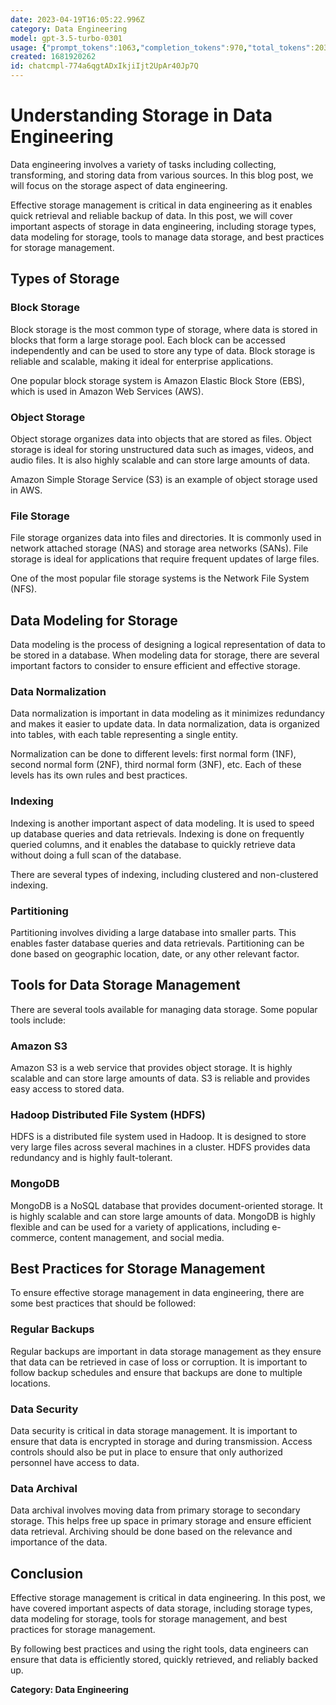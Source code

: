 ```yaml
---
date: 2023-04-19T16:05:22.996Z
category: Data Engineering
model: gpt-3.5-turbo-0301
usage: {"prompt_tokens":1063,"completion_tokens":970,"total_tokens":2033}
created: 1681920262
id: chatcmpl-774a6qgtADxIkjiIjt2UpAr40Jp7Q
---
```


# Understanding Storage in Data Engineering

Data engineering involves a variety of tasks including collecting, transforming, and storing data from various sources. In this blog post, we will focus on the storage aspect of data engineering.

Effective storage management is critical in data engineering as it enables quick retrieval and reliable backup of data. In this post, we will cover important aspects of storage in data engineering, including storage types, data modeling for storage, tools to manage data storage, and best practices for storage management.

## Types of Storage

### Block Storage

Block storage is the most common type of storage, where data is stored in blocks that form a large storage pool. Each block can be accessed independently and can be used to store any type of data. Block storage is reliable and scalable, making it ideal for enterprise applications.

One popular block storage system is Amazon Elastic Block Store (EBS), which is used in Amazon Web Services (AWS).

### Object Storage

Object storage organizes data into objects that are stored as files. Object storage is ideal for storing unstructured data such as images, videos, and audio files. It is also highly scalable and can store large amounts of data.

Amazon Simple Storage Service (S3) is an example of object storage used in AWS.

### File Storage

File storage organizes data into files and directories. It is commonly used in network attached storage (NAS) and storage area networks (SANs). File storage is ideal for applications that require frequent updates of large files.

One of the most popular file storage systems is the Network File System (NFS).

## Data Modeling for Storage

Data modeling is the process of designing a logical representation of data to be stored in a database. When modeling data for storage, there are several important factors to consider to ensure efficient and effective storage.

### Data Normalization

Data normalization is important in data modeling as it minimizes redundancy and makes it easier to update data. In data normalization, data is organized into tables, with each table representing a single entity. 

Normalization can be done to different levels: first normal form (1NF), second normal form (2NF), third normal form (3NF), etc. Each of these levels has its own rules and best practices.

### Indexing

Indexing is another important aspect of data modeling. It is used to speed up database queries and data retrievals. Indexing is done on frequently queried columns, and it enables the database to quickly retrieve data without doing a full scan of the database.

There are several types of indexing, including clustered and non-clustered indexing.

### Partitioning

Partitioning involves dividing a large database into smaller parts. This enables faster database queries and data retrievals. Partitioning can be done based on geographic location, date, or any other relevant factor.

## Tools for Data Storage Management

There are several tools available for managing data storage. Some popular tools include:

### Amazon S3

Amazon S3 is a web service that provides object storage. It is highly scalable and can store large amounts of data. S3 is reliable and provides easy access to stored data.

### Hadoop Distributed File System (HDFS)

HDFS is a distributed file system used in Hadoop. It is designed to store very large files across several machines in a cluster. HDFS provides data redundancy and is highly fault-tolerant.

### MongoDB

MongoDB is a NoSQL database that provides document-oriented storage. It is highly scalable and can store large amounts of data. MongoDB is highly flexible and can be used for a variety of applications, including e-commerce, content management, and social media.

## Best Practices for Storage Management

To ensure effective storage management in data engineering, there are some best practices that should be followed:

### Regular Backups

Regular backups are important in data storage management as they ensure that data can be retrieved in case of loss or corruption. It is important to follow backup schedules and ensure that backups are done to multiple locations.

### Data Security

Data security is critical in data storage management. It is important to ensure that data is encrypted in storage and during transmission. Access controls should also be put in place to ensure that only authorized personnel have access to data.

### Data Archival

Data archival involves moving data from primary storage to secondary storage. This helps free up space in primary storage and ensure efficient data retrieval. Archiving should be done based on the relevance and importance of the data.

## Conclusion

Effective storage management is critical in data engineering. In this post, we have covered important aspects of data storage, including storage types, data modeling for storage, tools for storage management, and best practices for storage management.

By following best practices and using the right tools, data engineers can ensure that data is efficiently stored, quickly retrieved, and reliably backed up.

**Category: Data Engineering**
